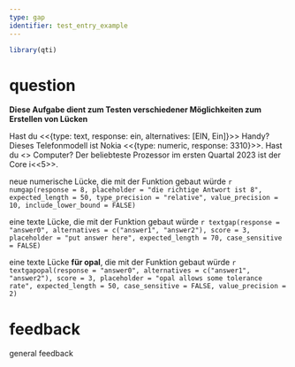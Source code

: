 ```yaml
---
type: gap
identifier: test_entry_example
---
```


```r
library(qti)
```
# question
**Diese Aufgabe dient zum Testen verschiedener Möglichkeiten zum Erstellen von Lücken**

Hast du <<{type: text, response: ein, alternatives: [EIN, Ein]}>> Handy? Dieses Telefonmodell ist Nokia <<{type: numeric, response: 3310}>>. Hast du <<ein>> Computer? Der beliebteste Prozessor im ersten Quartal 2023 ist der Core i<<5>>.

neue numerische Lücke, die mit der Funktion gebaut würde `r numgap(response = 8, placeholder = "die richtige Antwort ist 8", expected_length = 50, type_precision = "relative", value_precision = 10, include_lower_bound = FALSE)`


eine texte Lücke, die mit der Funktion gebaut würde `r textgap(response = "answer0", alternatives = c("answer1", "answer2"), score = 3, placeholder = "put answer here", expected_length = 70, case_sensitive = FALSE)`


eine texte Lücke **für opal**, die mit der Funktion gebaut würde `r textgapopal(response = "answer0", alternatives = c("answer1", "answer2"), score = 3, placeholder = "opal allows some tolerance rate", expected_length = 50, case_sensitive = FALSE, value_precision = 2)`

# feedback
general feedback
